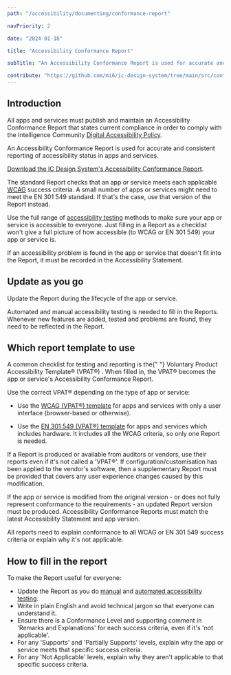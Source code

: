 ```yaml
---
path: "/accessibility/documenting/conformance-report"

navPriority: 2

date: "2024-01-18"

title: "Accessibility Conformance Report"

subTitle: "An Accessibility Conformance Report is used for accurate and consistent reporting of accessibility status in apps and services."

contribute: "https://github.com/mi6/ic-design-system/tree/main/src/content/structured/accessibility/documenting/conformance-reports.mdx"
---
```


## Introduction

All apps and services must publish and maintain an Accessibility Conformance Report that states current compliance in order to comply with the Intelligence Community [Digital Accessibility Policy](/accessibility/requirement).

An Accessibility Conformance Report is used for accurate and consistent reporting of accessibility status in apps and services.

[Download the IC Design System's Accessibility Conformance Report](/icds-accessibility-conformance-report-17-01-24.docx).

The standard Report checks that an app or service meets each applicable [WCAG](/accessibility/requirement/wcag) success criteria. A small number of apps or services might need to meet the EN 301 549 standard. If that's the case, use that version of the Report instead.

Use the full range of [accessibility testing](/accessibility/testing) methods to make sure your app or service is accessible to everyone. Just filling in a Report as a checklist won't give a full picture of how accessible (to WCAG or EN 301 549) your app or service is.

If an accessibility problem is found in the app or service that doesn't fit into the Report, it must be recorded in the Accessibility Statement.

## Update as you go

Update the Report during the lifecycle of the app or service.

Automated and manual accessibility testing is needed to fill in the Reports. Whenever new features are added, tested and problems are found, they need to be reflected in the Report.

## Which report template to use

<p>
  A common checklist for testing and reporting is the{" "}
  <ic-link
    target="_blank"
    href="https://www.itic.org/policy/accessibility/vpat"
    rel="noreferer noopener nofollow"
  >
    Voluntary Product Accessibility Template® (VPAT®)
  </ic-link>
  . When filled in, the VPAT® becomes the app or service's Accessibility Conformance
  Report.
</p>

Use the correct VPAT® depending on the type of app or service:

- Use the [WCAG (VPAT®) template](/VPAT2.5WCAG-November2023.doc) for apps and services with only a user interface (browser-based or otherwise).

- Use the [EN 301 549 (VPAT®) template](/VPAT2.5EU-November2023.doc) for apps and services which includes hardware. It includes all the WCAG criteria, so only one Report is needed.

If a Report is produced or available from auditors or vendors, use their reports even if it's not called a 'VPAT®'. If configuration/customisation has been applied to the vendor's software, then a supplementary Report must be provided that covers any user experience changes caused by this modification.

If the app or service is modified from the original version - or does not fully represent conformance to the requirements - an updated Report version must be produced. Accessibility Conformance Reports must match the latest Accessibility Statement and app version.

All reports need to explain conformance to all WCAG or EN 301 549 success criteria or explain why it's not applicable.

## How to fill in the report

To make the Report useful for everyone:

- Update the Report as you do [manual](/accessibility/testing/manual-testing) and [automated accessibility testing](/accessibility/testing/automated-testing).
- Write in plain English and avoid technical jargon so that everyone can understand it.
- Ensure there is a Conformance Level and supporting comment in 'Remarks and Explanations' for each success criteria, even if it's 'not applicable'.
- For any 'Supports' and 'Partially Supports' levels, explain why the app or service meets that specific success criteria.
- For any 'Not Applicable' levels, explain why they aren't applicable to that specific success criteria.
